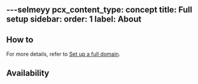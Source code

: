 ---selmeyy 
pcx_content_type: concept
title: Full setup
sidebar:
  order: 1
  label: About
---


<Render file="full-setup-definition" />

## How to

For more details, refer to [Set up a full domain](/dns/zone-setups/full-setup/setup/).

## Availability

<FeatureTable id="dns.full_setup" />
